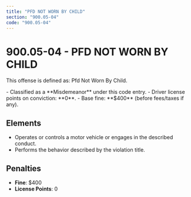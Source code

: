 ```yaml
---
title: "PFD NOT WORN BY CHILD"
section: "900.05-04"
code: "900.05-04"
---
```





# 900.05-04 - PFD NOT WORN BY CHILD

This offense is defined as: Pfd Not Worn By Child.

<Aside type="caution" title="Charge Type: Misdemeanor">
- Classified as a **Misdemeanor** under this code entry.
- Driver license points on conviction: **0**.
- Base fine: **$400** (before fees/taxes if any).
</Aside>

## Elements
- Operates or controls a motor vehicle or engages in the described conduct.
- Performs the behavior described by the violation title.

## Penalties
- **Fine**: $400
- **License Points**: 0
